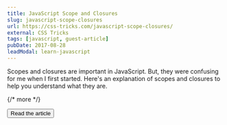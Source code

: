 ```yaml
---
title: JavaScript Scope and Closures
slug: javascript-scope-closures
url: https://css-tricks.com/javascript-scope-closures/
external: CSS Tricks
tags: [javascript, guest-article]
pubDate: 2017-08-28
leadModal: learn-javascript
---
```


Scopes and closures are important in JavaScript. But, they were confusing for me when I first started. Here's an explanation of scopes and closures to help you understand what they are.

{/* more */}

<Button href={frontmatter.url}>Read the article</Button>
